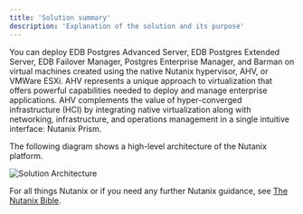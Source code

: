 ```yaml
---
title: 'Solution summary'
description: 'Explanation of the solution and its purpose'
---
```


You can deploy EDB Postgres Advanced Server, EDB Postgres Extended Server, EDB Failover Manager, Postgres Enterprise Manager, and Barman on virtual machines created using the native Nutanix hypervisor,
AHV, or VMWare ESXi. AHV represents a unique approach to virtualization that offers powerful capabilities needed
to deploy and manage enterprise applications. AHV complements the value of hyper-converged infrastructure (HCI)
by integrating native virtualization along with networking, infrastructure, and operations management in
a single intuitive interface: Nutanix Prism.

The following diagram shows a high-level architecture of the Nutanix platform.

![Solution Architecture](Images/NutanixSolutionSummary.png)

For all things Nutanix or if you need any further Nutanix guidance, see [The Nutanix Bible](https://www.nutanixbible.com/).